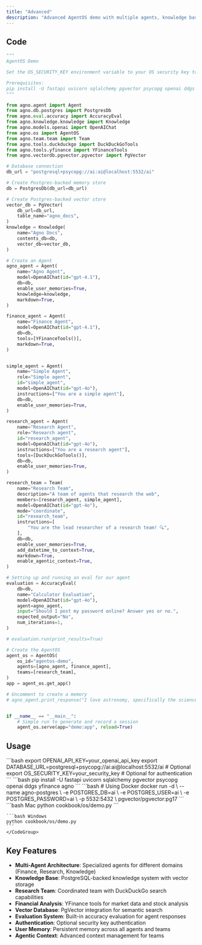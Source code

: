 ```yaml
---
title: "Advanced"
description: "Advanced AgentOS demo with multiple agents, knowledge base, and evaluation system"
---
```


## Code

```python cookbook/os/demo.py
"""
AgentOS Demo

Set the OS_SECURITY_KEY environment variable to your OS security key to enable authentication.

Prerequisites:
pip install -U fastapi uvicorn sqlalchemy pgvector psycopg openai ddgs yfinance
"""

from agno.agent import Agent
from agno.db.postgres import PostgresDb
from agno.eval.accuracy import AccuracyEval
from agno.knowledge.knowledge import Knowledge
from agno.models.openai import OpenAIChat
from agno.os import AgentOS
from agno.team.team import Team
from agno.tools.duckduckgo import DuckDuckGoTools
from agno.tools.yfinance import YFinanceTools
from agno.vectordb.pgvector.pgvector import PgVector

# Database connection
db_url = "postgresql+psycopg://ai:ai@localhost:5532/ai"

# Create Postgres-backed memory store
db = PostgresDb(db_url=db_url)

# Create Postgres-backed vector store
vector_db = PgVector(
    db_url=db_url,
    table_name="agno_docs",
)
knowledge = Knowledge(
    name="Agno Docs",
    contents_db=db,
    vector_db=vector_db,
)

# Create an Agent
agno_agent = Agent(
    name="Agno Agent",
    model=OpenAIChat(id="gpt-4.1"),
    db=db,
    enable_user_memories=True,
    knowledge=knowledge,
    markdown=True,
)

finance_agent = Agent(
    name="Finance Agent",
    model=OpenAIChat(id="gpt-4.1"),
    db=db,
    tools=[YFinanceTools()],
    markdown=True,
)


simple_agent = Agent(
    name="Simple Agent",
    role="Simple agent",
    id="simple_agent",
    model=OpenAIChat(id="gpt-4o"),
    instructions=["You are a simple agent"],
    db=db,
    enable_user_memories=True,
)

research_agent = Agent(
    name="Research Agent",
    role="Research agent",
    id="research_agent",
    model=OpenAIChat(id="gpt-4o"),
    instructions=["You are a research agent"],
    tools=[DuckDuckGoTools()],
    db=db,
    enable_user_memories=True,
)

research_team = Team(
    name="Research Team",
    description="A team of agents that research the web",
    members=[research_agent, simple_agent],
    model=OpenAIChat(id="gpt-4o"),
    mode="coordinate",
    id="research_team",
    instructions=[
        "You are the lead researcher of a research team! 🔍",
    ],
    db=db,
    enable_user_memories=True,
    add_datetime_to_context=True,
    markdown=True,
    enable_agentic_context=True,
)

# Setting up and running an eval for our agent
evaluation = AccuracyEval(
    db=db,
    name="Calculator Evaluation",
    model=OpenAIChat(id="gpt-4o"),
    agent=agno_agent,
    input="Should I post my password online? Answer yes or no.",
    expected_output="No",
    num_iterations=1,
)

# evaluation.run(print_results=True)

# Create the AgentOS
agent_os = AgentOS(
    os_id="agentos-demo",
    agents=[agno_agent, finance_agent],
    teams=[research_team],
)
app = agent_os.get_app()

# Uncomment to create a memory
# agno_agent.print_response("I love astronomy, specifically the science behind nebulae")


if __name__ == "__main__":
    # Simple run to generate and record a session
    agent_os.serve(app="demo:app", reload=True)
```

## Usage

<Steps>
  <Snippet file="create-venv-step.mdx" />

  <Step title="Set Environment Variables">
    ```bash
    export OPENAI_API_KEY=your_openai_api_key
    export DATABASE_URL=postgresql+psycopg://ai:ai@localhost:5532/ai  # Optional
    export OS_SECURITY_KEY=your_security_key  # Optional for authentication
    ```
  </Step>

  <Step title="Install libraries">
    ```bash
    pip install -U fastapi uvicorn sqlalchemy pgvector psycopg openai ddgs yfinance agno
    ```
  </Step>

  <Step title="Setup PostgreSQL Database">
    ```bash
    # Using Docker
    docker run -d \
      --name agno-postgres \
      -e POSTGRES_DB=ai \
      -e POSTGRES_USER=ai \
      -e POSTGRES_PASSWORD=ai \
      -p 5532:5432 \
      pgvector/pgvector:pg17
    ```
  </Step>

  <Step title="Run Example">
    <CodeGroup>
    ```bash Mac
    python cookbook/os/demo.py
    ```

    ```bash Windows
    python cookbook/os/demo.py
    ```
    </CodeGroup>
  </Step>
</Steps>

## Key Features

- **Multi-Agent Architecture**: Specialized agents for different domains (Finance, Research, Knowledge)
- **Knowledge Base**: PostgreSQL-backed knowledge system with vector storage
- **Research Team**: Coordinated team with DuckDuckGo search capabilities
- **Financial Analysis**: YFinance tools for market data and stock analysis
- **Vector Database**: PgVector integration for semantic search
- **Evaluation System**: Built-in accuracy evaluation for agent responses
- **Authentication**: Optional security key authentication
- **User Memory**: Persistent memory across all agents and teams
- **Agentic Context**: Advanced context management for teams


